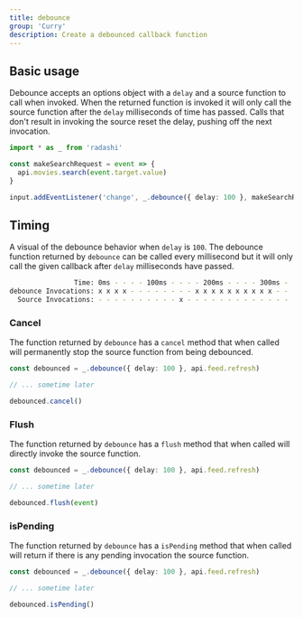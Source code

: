 ```yaml
---
title: debounce
group: 'Curry'
description: Create a debounced callback function
---
```


## Basic usage

Debounce accepts an options object with a `delay` and a source function to call
when invoked. When the returned function is invoked it will only call the source
function after the `delay` milliseconds of time has passed. Calls that don't result
in invoking the source reset the delay, pushing off the next invocation.

```ts
import * as _ from 'radashi'

const makeSearchRequest = event => {
  api.movies.search(event.target.value)
}

input.addEventListener('change', _.debounce({ delay: 100 }, makeSearchRequest))
```

## Timing

A visual of the debounce behavior when `delay` is `100`. The debounce function
returned by `debounce` can be called every millisecond but it will only call
the given callback after `delay` milliseconds have passed.

```sh
                Time: 0ms - - - - 100ms - - - - 200ms - - - - 300ms - - - - 400ms - - - -
debounce Invocations: x x x x - - - - - - - - x x x x x x x x x x - - - - - - - - - - - -
  Source Invocations: - - - - - - - - - - x - - - - - - - - - - - - - - - - - x - - - - -
```

### Cancel

The function returned by `debounce` has a `cancel` method that when called will permanently stop the source function from being debounced.

```ts
const debounced = _.debounce({ delay: 100 }, api.feed.refresh)

// ... sometime later

debounced.cancel()
```

### Flush

The function returned by `debounce` has a `flush` method that when called will directly invoke the source function.

```ts
const debounced = _.debounce({ delay: 100 }, api.feed.refresh)

// ... sometime later

debounced.flush(event)
```

### isPending

The function returned by `debounce` has a `isPending` method that when called will return if there is any pending invocation the source function.

```ts
const debounced = _.debounce({ delay: 100 }, api.feed.refresh)

// ... sometime later

debounced.isPending()
```
